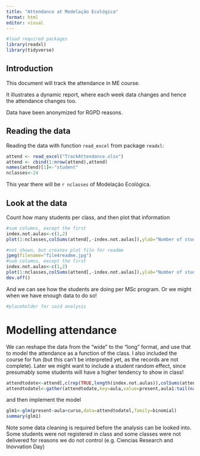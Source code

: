 ```yaml
---
title: "Attendance at Modelação Ecológica"
format: html
editor: visual
---
```


```r
#load required packages
library(readxl)
library(tidyverse)
```

## Introduction

This document will track the attendance in ME course.

It illustrates a dynamic report, where each week data changes and hence the attendance changes too.

Data have been anonymized for RGPD reasons.

## Reading the data

Reading the data with function `read_excel` from package `readxl`:

```r
attend <- read_excel("TrackAttendance.xlsx")
attend <- cbind(1:nrow(attend),attend)
names(attend)[1]<-"student"
nclasses<-24
```

This year there will be `r nclasses` of Modelação Ecológica.

## Look at the data

Count how many students per class, and then plot that information

```r
#sum columns, except the first
index.not.aulas<-c(1,2)
plot(1:nclasses,colSums(attend[,-index.not.aulas]),ylab="Number of students",xlab="Class")
```

```r
#not shown, but creates plot file for readme
jpeg(filename="file4readme.jpg")
#sum columns, except the first
index.not.aulas<-c(1,2)
plot(1:nclasses,colSums(attend[,-index.not.aulas]),ylab="Number of students",xlab="Class")
dev.off()
```

And we can see how the students are doing per MSc program. Or we might when we have enough data to do so!

```r
#placeholder for said analysis
```

# Modelling attendance

We can reshape the data from the "wide" to the "long" format, and use that to model the attendance as a function of the class. I also included the course for fun (but this can't be interpreted yet, as the records are not complete). Later we might want to include a student random effect, since presumably some students will have a higher tendency to show in class!

```r
attendtodate<-attend[,c(rep(TRUE,length(index.not.aulas)),colSums(attend[,-index.not.aulas])>0)]
attendtodatel<-gather(attendtodate,key=aula,value=present,aula1:tail(names(attendtodate),n=1))
```

and then implement the model

```r
glm1<-glm(present~aula+curso,data=attendtodatel,family=binomial)
summary(glm1)
```

Note some data cleaning is required before the analysis can be looked into. Some students were not registered in class and some classes were not delivered for reasons we do not control (e.g. Ciencias Research and Inovvation Day)

